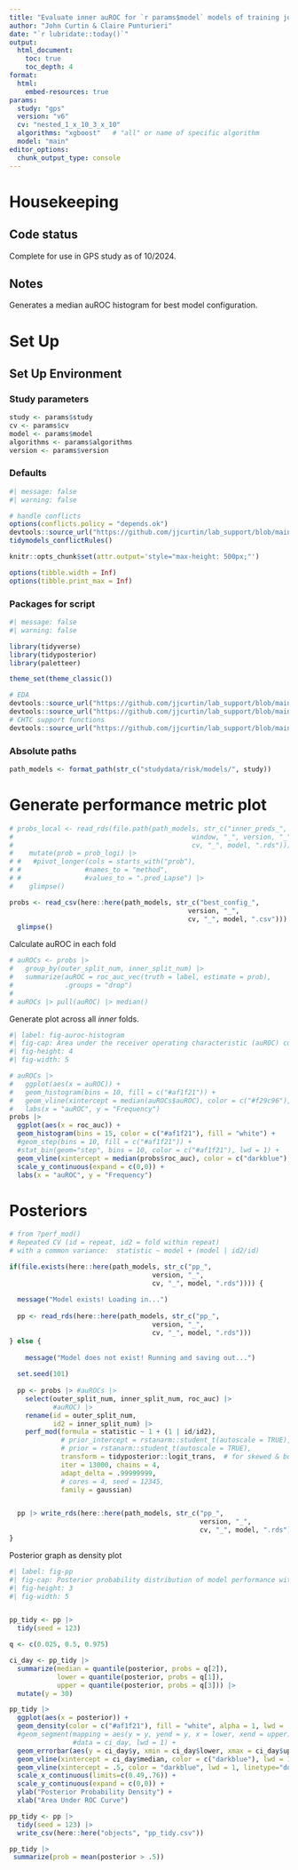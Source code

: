 ```yaml
---
title: "Evaluate inner auROC for `r params$model` models of training jobs from CHTC for `r params$study` study with version `r params$version` using `r params$cv` CV"
author: "John Curtin & Claire Punturieri"
date: "`r lubridate::today()`"
output: 
  html_document:
    toc: true 
    toc_depth: 4
format:
  html:
    embed-resources: true
params:
  study: "gps"
  version: "v6"
  cv: "nested_1_x_10_3_x_10"
  algorithms: "xgboost"   # "all" or name of specific algorithm
  model: "main"
editor_options: 
  chunk_output_type: console
---
```


# Housekeeping

## Code status

Complete for use in GPS study as of 10/2024.

## Notes

Generates a median auROC histogram for best model configuration.

# Set Up

## Set Up Environment

### Study parameters
```r
study <- params$study
cv <- params$cv
model <- params$model
algorithms <- params$algorithms
version <- params$version
```

### Defaults
```r
#| message: false
#| warning: false

# handle conflicts
options(conflicts.policy = "depends.ok")
devtools::source_url("https://github.com/jjcurtin/lab_support/blob/main/fun_ml.R?raw=true")
tidymodels_conflictRules()

knitr::opts_chunk$set(attr.output='style="max-height: 500px;"')

options(tibble.width = Inf)
options(tibble.print_max = Inf)
```

### Packages for script
```r
#| message: false
#| warning: false

library(tidyverse)
library(tidyposterior)
library(paletteer)

theme_set(theme_classic())

# EDA
devtools::source_url("https://github.com/jjcurtin/lab_support/blob/main/fun_eda.R?raw=true")
devtools::source_url("https://github.com/jjcurtin/lab_support/blob/main/format_path.R?raw=true")
# CHTC support functions
devtools::source_url("https://github.com/jjcurtin/lab_support/blob/main/chtc/static_files/fun_chtc.R?raw=true")
```


### Absolute paths
```r
path_models <- format_path(str_c("studydata/risk/models/", study))
```

# Generate performance metric plot

```r
# probs_local <- read_rds(file.path(path_models, str_c("inner_preds_", 
#                                             window, "_", version, "_", 
#                                             cv, "_", model, ".rds"))) |>
#    mutate(prob = prob_logi) |> 
# #   #pivot_longer(cols = starts_with("prob"), 
# #                #names_to = "method", 
# #                #values_to = ".pred_Lapse") |>
#    glimpse()

probs <- read_csv(here::here(path_models, str_c("best_config_",
                                             version, "_",
                                             cv, "_", model, ".csv"))) |> 
  glimpse()
```

Calculate auROC in each fold
```r
# auROCs <- probs |>
#   group_by(outer_split_num, inner_split_num) |>
#   summarize(auROC = roc_auc_vec(truth = label, estimate = prob),
#             .groups = "drop")
# 
# auROCs |> pull(auROC) |> median()
```


Generate plot across all *inner* folds.
```r
#| label: fig-auroc-histogram
#| fig-cap: Area under the receiver operating characteristic (auROC) curves for each of 300 (10 x 30) cross validation splits. The dashed line represents the median auROC across all 300 splits.
#| fig-height: 4
#| fig-width: 5

# auROCs |> 
#   ggplot(aes(x = auROC)) +
#   geom_histogram(bins = 10, fill = c("#af1f21")) +
#   geom_vline(xintercept = median(auROCs$auROC), color = c("#f29c96"), lwd = 1, linetype="longdash") +
#   labs(x = "auROC", y = "Frequency")
probs |> 
  ggplot(aes(x = roc_auc)) +
  geom_histogram(bins = 15, color = c("#af1f21"), fill = "white") +
  #geom_step(bins = 10, fill = c("#af1f21")) +
  #stat_bin(geom="step", bins = 10, color = c("#af1f21"), lwd = 1) +
  geom_vline(xintercept = median(probs$roc_auc), color = c("darkblue"), lwd = 1, linetype="dashed") +
  scale_y_continuous(expand = c(0,0)) +
  labs(x = "auROC", y = "Frequency")
```

# Posteriors

```r
# from ?perf_mod()
# Repeated CV (id = repeat, id2 = fold within repeat)
# with a common variance:  statistic ~ model + (model | id2/id)

if(file.exists(here::here(path_models, str_c("pp_",
                                    version, "_",
                                    cv, "_", model, ".rds")))) {
  
  message("Model exists! Loading in...")
  
  pp <- read_rds(here::here(path_models, str_c("pp_",
                                    version, "_",
                                    cv, "_", model, ".rds")))
} else {
  
    message("Model does not exist! Running and saving out...")
  
  set.seed(101)
  
  pp <- probs |> #auROCs |>
    select(outer_split_num, inner_split_num, roc_auc) |> 
           #auROC) |> 
    rename(id = outer_split_num,
           id2 = inner_split_num) |> 
    perf_mod(formula = statistic ~ 1 + (1 | id/id2),
             # prior_intercept = rstanarm::student_t(autoscale = TRUE),
             # prior = rstanarm::student_t(autoscale = TRUE),
             transform = tidyposterior::logit_trans,  # for skewed & bounded AUC
             iter = 13000, chains = 4,
             adapt_delta = .99999999,
             # cores = 4, seed = 12345,
             family = gaussian)  


  pp |> write_rds(here::here(path_models, str_c("pp_",
                                                version, "_",
                                                cv, "_", model, ".rds")))
}
```

Posterior graph as density plot
```r
#| label: fig-pp
#| fig-cap: Posterior probability distribution of model performance with a 95% credible interval. The dashed line represents median auROC across the sampling distribution, while the dotted line represents chance performance (auROC = 0.50).
#| fig-height: 3
#| fig-width: 5


pp_tidy <- pp |> 
  tidy(seed = 123)

q <- c(0.025, 0.5, 0.975)

ci_day <- pp_tidy |> 
  summarize(median = quantile(posterior, probs = q[2]),
            lower = quantile(posterior, probs = q[1]), 
            upper = quantile(posterior, probs = q[3])) |> 
  mutate(y = 30)

pp_tidy |> 
  ggplot(aes(x = posterior)) + 
  geom_density(color = c("#af1f21"), fill = "white", alpha = 1, lwd = .8) +
  #geom_segment(mapping = aes(y = y, yend = y, x = lower, xend = upper), color = c("#af1f21"),
                #data = ci_day, lwd = 1) +
  geom_errorbar(aes(y = ci_day$y, xmin = ci_day$lower, xmax = ci_day$upper), color = c("darkblue"), lwd = 1) +
  geom_vline(xintercept = ci_day$median, color = c("darkblue"), lwd = 1, linetype="dashed") +
  geom_vline(xintercept = .5, color = "darkblue", lwd = 1, linetype="dotted") +
  scale_x_continuous(limits=c(0.49,.76)) +
  scale_y_continuous(expand = c(0,0)) +
  ylab("Posterior Probability Density") +
  xlab("Area Under ROC Curve")
```

```r
pp_tidy <- pp |> 
  tidy(seed = 123) |> 
  write_csv(here::here("objects", "pp_tidy.csv"))

pp_tidy |> 
 summarize(prob = mean(posterior > .5)) 
```






